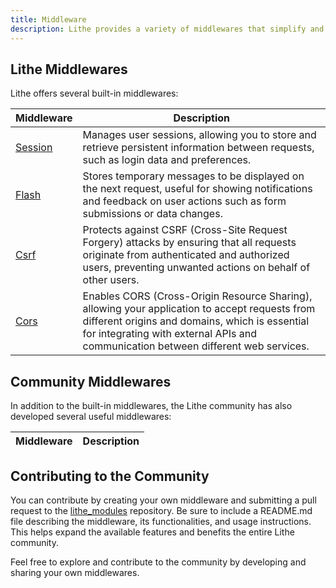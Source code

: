 ```yaml
---
title: Middleware  
description: Lithe provides a variety of middlewares that simplify and accelerate web application development, allowing you to focus on building specific features for your application.  
---
```


## Lithe Middlewares

Lithe offers several built-in middlewares:

| Middleware | Description |
|------------|-------------|
| [Session](/resources/middleware/session) | Manages user sessions, allowing you to store and retrieve persistent information between requests, such as login data and preferences. |
| [Flash](/resources/middleware/flash) | Stores temporary messages to be displayed on the next request, useful for showing notifications and feedback on user actions such as form submissions or data changes. |
| [Csrf](/resources/middleware/csrf) | Protects against CSRF (Cross-Site Request Forgery) attacks by ensuring that all requests originate from authenticated and authorized users, preventing unwanted actions on behalf of other users. |
| [Cors](/resources/middleware/cors) | Enables CORS (Cross-Origin Resource Sharing), allowing your application to accept requests from different origins and domains, which is essential for integrating with external APIs and communication between different web services. |

## Community Middlewares

In addition to the built-in middlewares, the Lithe community has also developed several useful middlewares:

| Middleware | Description |
|------------|-------------|

## Contributing to the Community

You can contribute by creating your own middleware and submitting a pull request to the [lithe_modules](https://github.com/lithecore/lithe_modules) repository. Be sure to include a README.md file describing the middleware, its functionalities, and usage instructions. This helps expand the available features and benefits the entire Lithe community.

Feel free to explore and contribute to the community by developing and sharing your own middlewares.